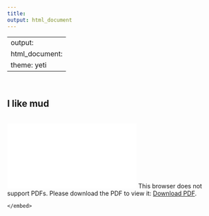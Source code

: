 ```yaml
---
title: 
output: html_document
---
```

---
output: 
  html_document:
    theme: yeti
---
<br>

## I like mud

<br>
<object data="./pictures/JWeidenfeldCV2020.pdf" type="application/pdf" width="800px" height="800px">
    <embed src="./pictures/JWeidenfeldCV2020.pdf">
        This browser does not support PDFs. Please download the PDF to view it: <a href="/pictures/JWeidenfeldCV2020.pdf">Download PDF</a>.</p>
    </embed>
</object>



